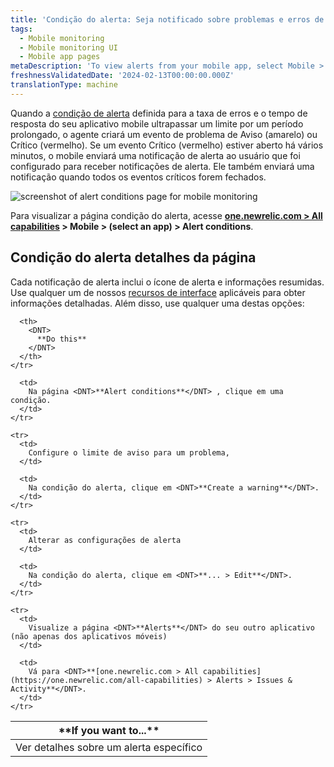 ```yaml
---
title: 'Condição do alerta: Seja notificado sobre problemas e erros de desempenho'
tags:
  - Mobile monitoring
  - Mobile monitoring UI
  - Mobile app pages
metaDescription: 'To view alerts from your mobile app, select Mobile > (select an app) > App > Alerts.'
freshnessValidatedDate: '2024-02-13T00:00:00.000Z'
translationType: machine
---
```



Quando a [condição de alerta](/docs/mobile-apps/alert-settings) definida para a taxa de erros e o tempo de resposta do seu aplicativo mobile ultrapassar um limite por um período prolongado, o agente <InlinePopover type="mobile"/>criará um evento de problema de Aviso (amarelo) ou Crítico (vermelho). Se um evento Crítico (vermelho) estiver aberto há vários minutos, o mobile enviará uma notificação de alerta ao usuário que foi configurado para receber notificações de alerta. Ele também enviará uma notificação quando todos os eventos críticos forem fechados.

<img
  title="alert conditions page "
  alt="screenshot of alert conditions page for mobile monitoring"
  src={mobileAlertConditionsPage}
/>

Para visualizar a página condição do alerta, acesse <DNT>**[one.newrelic.com > All capabilities](https://one.newrelic.com/all-capabilities) > Mobile > (select an app) > Alert conditions**</DNT>.

## Condição do alerta detalhes da página

Cada notificação de alerta inclui o ícone de alerta e informações resumidas. Use qualquer um de nossos [recursos de interface](/docs/new-relic-solutions/new-relic-one/introduction-new-relic-platform) aplicáveis para obter informações detalhadas. Além disso, use qualquer uma destas opções:

<table>
  <thead>
    <tr>
      <th width={200}>
        <DNT>
          **If you want to...**
        </DNT>
      </th>

      <th>
        <DNT>
          **Do this**
        </DNT>
      </th>
    </tr>
  </thead>

  <tbody>
    <tr>
      <td>
        Ver detalhes sobre um alerta específico
      </td>

      <td>
        Na página <DNT>**Alert conditions**</DNT> , clique em uma condição.
      </td>
    </tr>

    <tr>
      <td>
        Configure o limite de aviso para um problema,
      </td>

      <td>
        Na condição do alerta, clique em <DNT>**Create a warning**</DNT>.
      </td>
    </tr>

    <tr>
      <td>
        Alterar as configurações de alerta
      </td>

      <td>
        Na condição do alerta, clique em <DNT>**... > Edit**</DNT>.
      </td>
    </tr>

    <tr>
      <td>
        Visualize a página <DNT>**Alerts**</DNT> do seu outro aplicativo (não apenas dos aplicativos móveis)
      </td>

      <td>
        Vá para <DNT>**[one.newrelic.com > All capabilities](https://one.newrelic.com/all-capabilities) > Alerts > Issues & Activity**</DNT>.
      </td>
    </tr>
  </tbody>
</table>